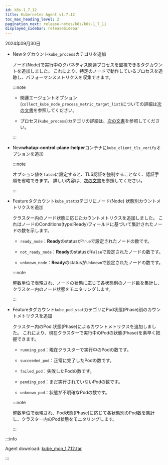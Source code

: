```yaml
---
id: k8s-1_7_12
title: Kubernetes Agent v1.7.12
toc_max_heading_level: 2
pagination_next: release-notes/k8s/k8s-1_7_11
displayed_sidebar: releaseSidebar
---
```


2024年09月30日

- <Status priority='1'>New</Status>タグカウント`kube_process`カテゴリを追加

  ノード(Node)で実行中のクバネティス関連プロセスを監視できるタグカウントを追加しました。 これにより、特定のノードで動作しているプロセスを追跡し、パフォーマンスメトリクスを収集できます。

  :::note

  - 関連エージェントオプション(`collect_kube_node_process_metric_target_list`)についての詳細は[次の文書](../../kubernetes/set-agent/#collect_kube_node_process_metric_target_list)を参照してください。

  - プロセス(`kube_process`)カテゴリの詳細は、[次の文書](../../kubernetes/metrics-kubernetes/#kube_process)を参照してください。

  :::



- <Status priority='1'>New</Status>**whatap-control-plane-helper**コンテナに`kube_client_tls_verify`オプションを追加

  :::note

  オプション値を`false`に設定すると、TLS認証を強制することなく、認証手順を省略できます。 詳しい内容は、[次の文書](../../kubernetes/set-agent/#kube_client_tls_verify)を参照してください。

  :::

- <Status priority='1'>Feature</Status>タグカウント`kube_stat`カテゴリにノード(Node) 状態別カウントメトリクスを追加

  クラスター内のノード状態に応じたカウントメトリクスを追加しました。 これはノードのConditions(type:Ready)フィールドに基づいて集計されたノードの数を示します。

  - `ready_node`：**Ready**のstatusが`True`で設定されたノードの数です。

  - `not_ready_node`：**Ready**のstatusが`False`で設定されたノードの数です。

  - `unknown_node`：**Ready**のstatusが`Unknown`で設定されたノードの数です。

  :::note

  整数単位で表現され、ノードの状態に応じて各状態別のノード数を集計し、クラスター内のノード状態をモニタリングします。

  :::

- <Status priority='1'>Feature</Status>タグカウント`kube_pod_stat`カテゴリにPod状態(Phase)別のカウントメトリクスを追加

  クラスター内のPod 状態(Phase)によるカウントメトリクスを追加しました。 これにより、現在クラスターで実行中のPodの状態(Phase)を素早く把握できます。

  - `running_pod`：現在クラスターで実行中のPodの数です。

  - `succeeded_pod`：正常に完了したPodの数です。

  - `failed_pod`：失敗したPodの数です。

  - `pending_pod`：まだ実行されていないPodの数です。

  - `unknown_pod`：状態が不明確なPodの数です。

  :::note

  整数単位で表現され、Pod状態(Phase)に応じて各状態別のPod数を集計し、クラスター内のPod状態をモニタリングします。

  :::

:::info

Agent download: [kube_mon_1.7.12.tar](https://repo.whatap.io/docker/kube_mon_1.7.12.tar)

:::
